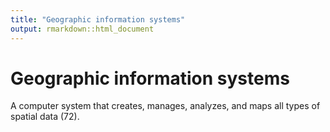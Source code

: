 ```yaml
---
title: "Geographic information systems"
output: rmarkdown::html_document
---
```


# Geographic information systems

A computer system that  creates, manages,  analyzes, and maps all types of spatial  data (72).
